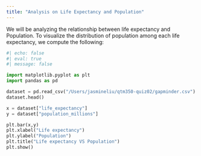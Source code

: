 ```yaml
---
title: "Analysis on Life Expectancy and Population"
---
```


We will be analyzing the relationship between life expectancy and Population. To visualize the distribution of population among each life expectancy, we compute the following:

```python
#| echo: false
#| eval: true
#| message: false

import matplotlib.pyplot as plt
import pandas as pd

dataset = pd.read_csv("/Users/jasmineliu/qtm350-quiz02/gapminder.csv")
dataset.head()

x = dataset["life_expectancy"]
y = dataset["population_millions"]

plt.bar(x,y)
plt.xlabel("Life expectancy")
plt.ylabel("Population")
plt.title("Life expectancy VS Population")
plt.show()
```
